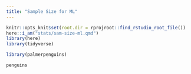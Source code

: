 ```yaml
---
title: "Sample Size for ML"
---
```


```r
knitr::opts_knit$set(root.dir = rprojroot::find_rstudio_root_file())
here::i_am("stats/sam-size-ml.qmd")
library(here)
library(tidyverse)
```


```r
library(palmerpenguins)

penguins
```


